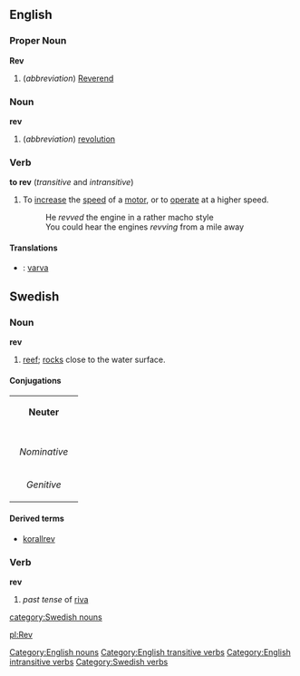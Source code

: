 ==English==

===Proper Noun===
'''Rev'''
# (''abbreviation'') [[Reverend]]

===Noun===
'''rev'''
# (''abbreviation'') [[revolution]]

===Verb===
'''to rev'''  (''transitive'' and ''intransitive'')
#To [[increase]] the [[speed]] of a [[motor]], or to [[operate]] at a higher speed.
#: He ''revved'' the engine in a rather macho style
#: You could hear the engines ''revving'' from a mile away
====Translations====
*{{sv}}: [[varva]]

==Swedish==
===Noun===
'''rev'''

#[[reef]]; [[rocks]] close to the water surface.

====Conjugations====
{| border=1 cellspacing=0 
| bgcolor=#FFFFF0 colspan=5 align=center | '''Neuter''' 
|- 
|- bgcolor=#FFFFF0 align=center 
! rowspan=2 | 
| colspan=2 width=105 | ''Singular'' 
| colspan=2 | ''Plural'' 
|- bgcolor=#FFFFF0 align=center 
| width=105 | ''Indefinite'' 
| width=105 | ''Definite'' 
| width=105 | ''Indefinite'' 
|  width=105 | ''Definite'' 
|- align=center 
| width=105 bgcolor=#FFFFF0 | ''Nominative'' 
| [[rev]] 
| [[revet]] 
| [[rev]] 
| [[reven]] 
|- align=center 
| width=105 bgcolor=#FFFFF0 | ''Genitive'' 
| [[revs]] 
| [[revets]] 
| [[revs]] 
| [[revens]]
|} 

====Derived terms====
*[[korallrev]]

===Verb===
'''rev'''

#''past tense'' of [[riva]]

[[Category:English nouns]]
[[Category:English transitive verbs]]
[[Category:English intransitive verbs]]
[[category:Swedish nouns]]
[[Category:Swedish verbs]]

[[pl:Rev]]